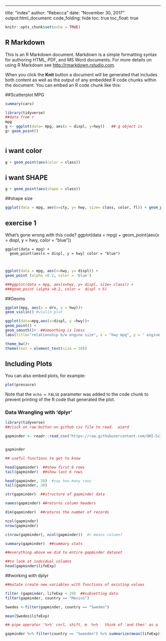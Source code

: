 ---
title: "index"
author: "Rebecca"
date: "November 30, 2017"
output:html_document:
code_folding: hide
toc: true
toc_float: true


```r
knitr::opts_chunk$set(echo = TRUE)
```

## R Markdown

This is an R Markdown document. Markdown is a simple formatting syntax for authoring HTML, PDF, and MS Word documents. For more details on using R Markdown see <http://rmarkdown.rstudio.com>.

When you click the **Knit** button a document will be generated that includes both content as well as the output of any embedded R code chunks within the document. You can embed an R code chunk like this:


##Scatterplot MPG
```r
summary(cars)

library(tidyverse)
##data from r
mpg
g <- ggplot(data= mpg, aes(x = displ, y=hwy))   ## g object is 
g+ geom_point()



```

## i want color


```r
g + geom_point(aes(color = class))
```


## i want SHAPE


```r
g + geom_point(aes(shape = class))
```




##shape size
```r
ggplot(data = mpg, aes(x=cty, y= hwy, size= class, color, fl)) + geom_point (alpha =0.2, color = 'blue')
```


## exercise 1

What’s gone wrong with this code?
    ggplot(data = mpg) + 
      geom_point(aes(x = displ, y = hwy, color = "blue"))
      
     
    ggplot(data = mpg) + 
      geom_point(aes(x = displ, y = hwy) color = "blue")
      
      
```r
ggplot(data = mpg, aes(x=hwy, y= displ)) + 
geom_point (alpha =0.2, color = 'blue')

###ggplot(data = mpg, aes(x=hwy, y= displ, size= class)) + 
###geom_point (alpha =0.2, color =  displ < 5)

```
 
 
 ##Geoms
```r

ggplot(mpg, aes(x = drv, y = hwy))+ 
geom_violin() #violin plot

ggplot(data=mpg,aes(x=displ, y =hwy))+
geom_point() +
geom_smooth()+  ##smoothing is loess
labs(title="relationship b/w engine size", x = "hwy mpg", y = " engine displacement") +

theme_bw()+
theme(text = element_text(size = 10))

```



## Including Plots

You can also embed plots, for example:

```r
plot(pressure)
```

Note that the `echo = FALSE` parameter was added to the code chunk to prevent printing of the R code that generated the plot.




### Data Wrangling with 'dplyr'
```r
library(tidyverse)
##click on raw button on github csv file to read.  wierd

gapminder <- readr::read_csv("https://raw.githubusercontent.com/OHI-Science/data-science-training/master/data/gapminder.csv")


gapminder

## useful functions to get to know

head(gapminder)  ##show first 6 rows
tail(gapminder)  ##show last 6 rows

head(gapminder, 20)  #say how many rows
tail(gapminder, 20)

str(gapminder)  ##structure of gapminder data

names(gapminder) ##returns column headers

dim(gapminder)  ##returns the number of records

ncol(gapminder)
nrow(gapminder)

c(nrow(gapminder), ncol(gapminder))  #c means column?

summary(gapminder)  ##summary stats

##everything above we did to entire gapminder dataset

##to look at indvidual columns
head(gapminder$lifeExp)


```



##working with dplyr
```r
##mutate create new variables with functions of existing values

filter (gapminder, lifeExp < 29)  ##subsetting data
filter(gapminder, country == "Mexico")

Swedes <-filter(gapminder, country == "Sweden")

mean(Swedes$lifeExp)

## pipe operator '%>%' cnrl, shift, m  %>%   think of 'and then' as a 'pipe', why is this cool? see below

gapminder %>% filter(country == "Sweeden") %>% summarize(mean(lifeExp))



```

